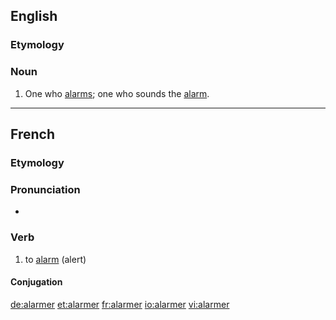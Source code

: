 ==English==
===Etymology===
{{suffix|alarm|er}}


===Noun===
{{en-noun}}

# One who [[alarms]]; one who sounds the [[alarm]].

----
==French==

===Etymology===
{{suffix|lang=fr|alarme|er}}

===Pronunciation===
* {{audio|Fr-alarmer.ogg|Audio}}

===Verb===
{{fr-verb}}

# to [[alarm]] (alert)

====Conjugation====
{{fr-conj-er|alarm|avoir}}

[[de:alarmer]]
[[et:alarmer]]
[[fr:alarmer]]
[[io:alarmer]]
[[vi:alarmer]]